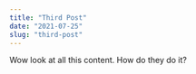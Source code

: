 ---
title: "Third Post"
date: "2021-07-25"
slug: "third-post"
---

Wow look at all this content. How do they do it?